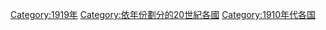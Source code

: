 {{Commonscat|1919 by country}}

[[Category:1919年|Category:1919年]]
[[Category:依年份劃分的20世紀各國|Category:依年份劃分的20世紀各國]]
[[Category:1910年代各国|Category:1910年代各国]]